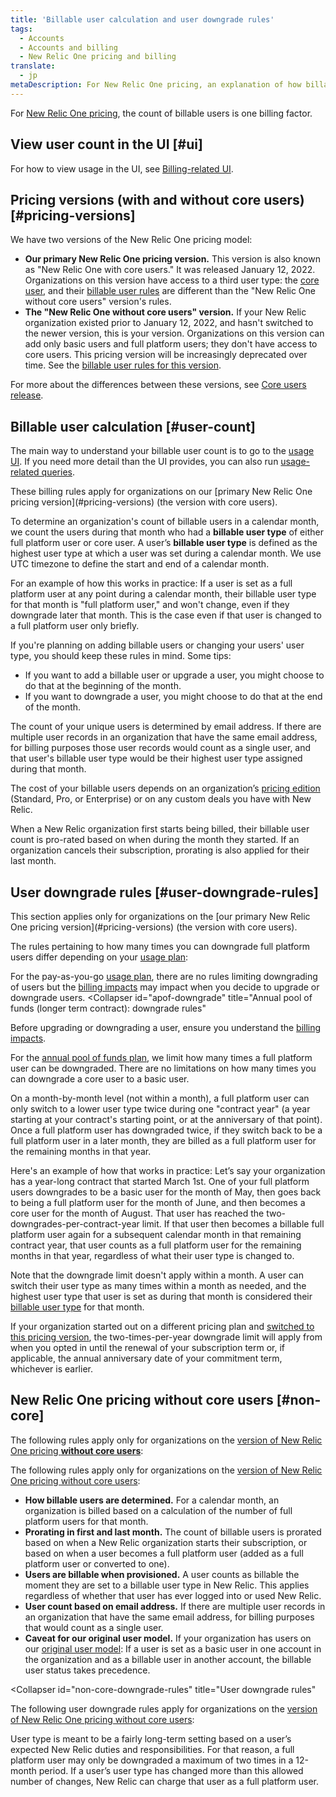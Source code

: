```yaml
---
title: 'Billable user calculation and user downgrade rules'
tags:
  - Accounts
  - Accounts and billing
  - New Relic One pricing and billing
translate:
  - jp
metaDescription: For New Relic One pricing, an explanation of how billable users are calculated and rules for downgrading users.
---
```


For [New Relic One pricing](/docs/accounts/accounts-billing/new-relic-one-pricing-billing/new-relic-one-pricing-billing), the count of billable users is one billing factor. 

## View user count in the UI [#ui]

For how to view usage in the UI, see [Billing-related UI](/docs/accounts/accounts-billing/general-account-settings/introduction-account-settings).

## Pricing versions (with and without core users) [#pricing-versions]

We have two versions of the New Relic One pricing model: 

* **Our primary New Relic One pricing version.** This version is also known as "New Relic One with core users." It was released January 12, 2022. Organizations on this version have access to a third user type: the [core user](/docs/accounts/accounts-billing/new-relic-one-user-management/user-type), and their [billable user rules](#user-count) are different than the "New Relic One without core users" version's rules.
* **The "New Relic One without core users" version.** If your New Relic organization existed prior to January 12, 2022, and hasn't switched to the newer version, this is your version. Organizations on this version can add only basic users and full platform users; they don't have access to core users. This pricing version will be increasingly deprecated over time. See the [billable user rules for this version](#non-core).

For more about the differences between these versions, see [Core users release](/docs/accounts/accounts-billing/new-relic-one-pricing-billing/core-users-release).

## Billable user calculation [#user-count]

The main way to understand your billable user count is to go to the [usage UI](/docs/accounts/accounts-billing/general-account-settings/introduction-account-settings/#pricing). If you need more detail than the UI provides, you can also run [usage-related queries](/docs/accounts/accounts-billing/new-relic-one-pricing-billing/usage-queries-alerts). 

<Callout variant="important">
These billing rules apply for organizations on our [primary New Relic One pricing version](#pricing-versions) (the version with core users). 
</Callout>

To determine an organization's count of billable users in a calendar month, we count the users during that month who had a **billable user type** of either full platform user or core user. A user’s **billable user type** is defined as the highest user type at which a user was set during a calendar month. We use UTC timezone to define the start and end of a calendar month. 

For an example of how this works in practice: If a user is set as a full platform user at any point during a calendar month, their billable user type for that month is "full platform user," and won't change, even if they downgrade later that month. This is the case even if that user is changed to a full platform user only briefly.

If you're planning on adding billable users or changing your users' user type, you should keep these rules in mind. Some tips: 

* If you want to add a billable user or upgrade a user, you might choose to do that at the beginning of the month. 
* If you want to downgrade a user, you might choose to do that at the end of the month. 

The count of your unique users is determined by email address. If there are multiple user records in an organization that have the same email address, for billing purposes those user records would count as a single user, and that user's billable user type would be their highest user type assigned during that month.

The cost of your billable users depends on an organization’s [pricing edition](https://newrelic.com/pricing) (Standard, Pro, or Enterprise) or on any custom deals you have with New Relic. 

When a New Relic organization first starts being billed, their billable user count is pro-rated based on when during the month they started. If an organization cancels their subscription, prorating is also applied for their last month. 

## User downgrade rules [#user-downgrade-rules]

<Callout variant="important">
This section applies only for organizations on the [our primary New Relic One pricing version](#pricing-versions) (the version with core users).
</Callout>

The rules pertaining to how many times you can downgrade full platform users differ depending on your [usage plan](/docs/accounts/accounts-billing/new-relic-one-pricing-billing/new-relic-one-pricing-billing#usage-plans): 

<CollapserGroup>
  <Collapser
    id="payg-downgrade"
    title="Pay-as-you-go: downgrade rules"
  >

For the pay-as-you-go [usage plan](/docs/accounts/accounts-billing/new-relic-one-pricing-billing/new-relic-one-pricing-billing#usage-plans), there are no rules limiting downgrading of users but the [billing impacts](#user-calculation) may impact when you decide to upgrade or downgrade users. 
</Collapser>
  <Collapser
    id="apof-downgrade"
    title="Annual pool of funds (longer term contract): downgrade rules"
  >

Before upgrading or downgrading a user, ensure you understand the [billing impacts](#user-calculation).

For the [annual pool of funds plan](/docs/accounts/accounts-billing/new-relic-one-pricing-billing/new-relic-one-pricing-billing#usage-plans), we limit how many times a full platform user can be downgraded. There are no limitations on how many times you can downgrade a core user to a basic user.  

On a month-by-month level (not within a month), a full platform user can only switch to a lower user type twice during one "contract year" (a year starting at your contract's starting point, or at the anniversary of that point). Once a full platform user has downgraded twice, if they switch back to be a full platform user in a later month, they are billed as a full platform user for the remaining months in that year. 

Here's an example of how that works in practice: Let’s say your organization has a year-long contract that started March 1st. One of your full platform users downgrades to be a basic user for the month of May, then goes back to being a full platform user for the month of June, and then becomes a core user for the month of August. That user has reached the two-downgrades-per-contract-year limit. If that user then becomes a billable full platform user again for a subsequent calendar month in that remaining contract year, that user counts as a full platform user for the remaining months in that year, regardless of what their user type is changed to.

Note that the downgrade limit doesn't apply within a month. A user can switch their user type as many times within a month as needed, and the highest user type that user is set as during that month is considered their [billable user type](#user-count) for that month. 

If your organization started out on a different pricing plan and [switched to this pricing version](/docs/accounts/accounts-billing/new-relic-one-pricing-billing/core-users-release#nr1core-optin), the two-times-per-year downgrade limit will apply from when you opted in until the renewal of your subscription term or, if applicable, the annual anniversary date of your commitment term, whichever is earlier. 
</Collapser>
</CollapserGroup>

## New Relic One pricing without core users [#non-core]

The following rules apply only for organizations on the [version of New Relic One pricing **without core users**](#pricing-versions): 

<CollapserGroup>
  <Collapser
    id="non-core-user-billing"
    title="Billable user calculation"
  >

The following rules apply only for organizations on the [version of New Relic One pricing without core users](#pricing-versions): 

* **How billable users are determined.** For a calendar month, an organization is billed based on a calculation of the number of full platform users for that month. 
* **Prorating in first and last month.** The count of billable users is prorated based on when a New Relic organization starts their subscription, or based on when a user becomes a full platform user (added as a full platform user or converted to one).
* **Users are billable when provisioned.** A user counts as billable the moment they are set to a billable user type in New Relic. This applies regardless of whether that user has ever logged into or used New Relic. 
* **User count based on email address.** If there are multiple user records in an organization that have the same email address, for billing purposes that would count as a single user.
* **Caveat for our original user model.** If your organization has users on our [original user model](?): If a user is set as a basic user in one account in the organization and as a billable user in another account, the billable user status takes precedence.
</Collapser>

  <Collapser
    id="non-core-downgrade-rules"
    title="User downgrade rules"
  >
The following user downgrade rules apply for organizations on the [version of New Relic One pricing without core users](#pricing-versions): 

User type is meant to be a fairly long-term setting based on a user’s expected New Relic duties and responsibilities. For that reason, a full platform user may only be downgraded a maximum of two times in a 12-month period. If a user’s user type has changed more than this allowed number of changes, New Relic can charge that user as a full platform user. 
</Collapser>
</CollapserGroup>

